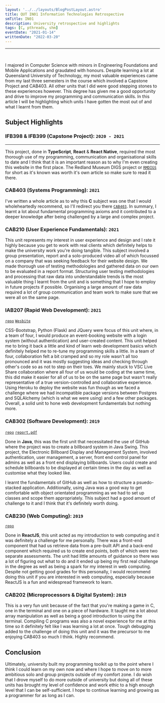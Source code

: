 ```yaml
---
layout: '../../layouts/BlogPostLayout.astro'
title: QUT IN01 Information Technologies Retrospective
smTitle: IN01
description: University retrospective and highlights
tags: [C, pthreads, shm]
eventDate: "2021-01-14"
writtenDate: "2022-03-20"
---
```

--- 
<br/>

I majored in Computer Science with minors in Engineering Foundations and Mobile Applications and graudated with honours. Despite learning a lot at Queensland University of Technology, my most valuable experiences came from my last three semesters in the course which involved a Capstone Project and CAB403. All other units that I did were good stepping stones to these experiences however. This degree has given me a good opportunity and drive to improve my programming and communication skills. In this article I will be highlighting which units I have gotten the most out of and what I learnt from them.

## Subject Highlights	

### IFB398 & IFB399 (Capstone Project): `2020 - 2021`
---
This project, done in **TypeScript**, **React** & **React Native**, required the most thorough use of my programming, communication and organisational skills to date and I think that it is an important reason as to why I'm even creating this website in the first place. The Redland Museum DIGS project or [`RMDIGS`](/blog/RMDIGS) for short as it's known was worth it's own article so make sure to read it there. 

### CAB403 (Systems Programming): `2021`

I've written a whole article as to why this **C** subject was one that I would wholeheartedly recommend, so I'll redirect you there [`CAB403`](/blog/CAB403). In summary, I learnt a lot about fundamental programming axioms and it contributed to a deeper knowledge after being challenged by a large and complex project.

### CAB210 (User Experience Fundamentals): `2021`

This unit represents my interest in user experience and design and I rate it highly because you get to work with real clients which definitely helps to make the university work you're doing tangible. This subject involved a group presentation, report and a solo-produced video all of which focussed on a company that was seeking feedback for their website design. We made thorough use of testing methodologies and gathered data on our own to be evaluated in a report format. Structuring user testing methodologies and processing that raw data into understandable trends is the most valuable thing I learnt from the unit and is something that I hope to employ in future projects if possible. Organising a large amount of raw data required a lot of group communication and team work to make sure that we were all on the same page.

### IAB207 (Rapid Web Development): `2021`
[`repo`](https://github.com/sh1ggy/iab207-ass3)
[`Wesbite`](https://iab207-eventfest.herokuapp.com/)

CSS-Bootstrap, Python (Flask) and JQuery were focus of this unit where, in a team of four, I would produce an event-booking website with a login system (without authentication) and user-created content. This unit helped me to bring it back a little and kind of learn web development basics which definitely helped me to re-tune my programming skills a little. In a team of four, collaboration felt a bit cramped and so my role wasn't all too pronounced and it was mostly suggesting ideas and checking through other's code so as not to step on their toes. We mainly stuck to VSC Live Share collaboration where all four of us would be coding at the same time, this did make it easier for all of us to be on the same page but wasn't really representative of a true version-controlled and collaborative experience. Using Heroku to deploy the website was fun though as we faced a challenge where we had incompatible package versions between Postgres and SQLAlchemy (which is what we were using) and a few other packages. Overall, a solid unit to hone web development fundamentals but nothing more.

### CAB302 (Software Development): `2019`
[`repo`](https://github.com/sh1ggy/cab302-billboard-system)
[`report.pdf`](/blog/IN01/cab302report.pdf)

Done in **Java**, this was the first unit that necessitated the use of GitHub where the project was to create a billboard system in Java Swing. This project, the Electronic Billboard Display and Management System, involved authentication, user management, a server, front end control panel for admins as well as a front end displaying billboards. Users could create and schedule billboards to be displayed at certain times in the day as well as customise what they looked like. 

I learnt the fundamentals of GitHub as well as how to structure a psuedo-stacked application. Additionally, using Java was a good way to get comfortable with object orientated programming as we had to set up classes and scope them appropriately. This subject had a good amount of challenge to it and I think that it's definitely worth doing.

### CAB230 (Web Computing): `2019`
[`repo`](https://github.com/sh1ggy/cab202-tomandjerry)

Done in **ReactJS**, this unit acted as my introduction to web computing and it was definitely a challenge for me personally. There was a front-end component that had us retrieve data from a pre-built API and a back-end component which required us to create end points, both of which were two separate assessments. The unit had little amounts of guidance so there was a lot of figuring out what to do and it ended up being my first real challenge in the degree as well as being a spark for my interest in web computing. Despite not getting good grades for this personally, I would recommend doing this unit if you are interested in web computing, especially because ReactJS is a fun and widespread framework to learn. 

### CAB202 (Microprocessors & Digital System): `2019`

This is a very fun unit because of the fact that you're making a game in C, one in the terminal and one on a piece of hardware. It taught me a lot about array manipulation as well as being a good introduction to using the terminal. Compiling C programs was also a novel experience for me at this time so it definitely felt like I was learning a lot at once. Tough debugging added to the challenge of doing this unit and it was the precursor to me enjoying CAB403 so much I think. Highly recommend. 

## Conclusion
Ultimately, university built my programming toolkit up to the point where I think I could learn on my own now and where I hope to move on to more ambitious solo and group projects outside of my comfort zone. I do wish that I drove myself to do more outside of university but doing all of these units has brought my level of confidence and work ethic to a high enough level that I can be self-sufficient. I hope to continue learning and growing as a programmer for as long as I can. 